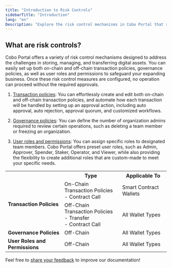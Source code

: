 ```yaml
---
title: "Introduction to Risk Controls"
sidebarTitle: "Introduction"
lang: "en"
Description: "Explore the risk control mechanisms in Cobo Portal that safeguard digital asset management and transactions."
---
```


## What are risk controls?

Cobo Portal offers a variety of risk control mechanisms designed to address the challenges in storing, managing, and transferring digital assets. You can easily set up both on-chain and off-chain transaction policies, governance policies, as well as user roles and permissions to safeguard your expanding business. Once these risk control measures are configured, no operation can proceed without the required approvals.

1. [Transaction policies](/en/portal/risk-controls/tx-policies-overview): You can effortlessly create and edit both on-chain and off-chain transaction policies, and automate how each transaction will be handled by setting up an approval action, including auto approval, auto rejection, approval quorum, and customized workflows.

2. [Governance policies](/en/portal/organization/governance-intro): You can define the number of organization admins required to review certain operations, such as deleting a team member or freezing an organization.

3. [User roles and permissions](/en/portal/organization/roles-and-permissions): You can assign specific roles to designated team members. Cobo Portal offers preset user roles, such as Admin, Approver, Spender, Staker, Operator, and Viewer, while also providing the flexibility to create additional roles that are custom-made to meet your specific needs.

<table class="six-columns">
  <tr>
    <th></th>
    <th>Type</th>
    <th>Applicable To</th>
  </tr>
  <tr>
    <td rowspan="2"><strong>Transaction Policies</strong></td>
    <td>On-Chain Transaction Policies<br/>- Contract Call</td>
    <td>Smart Contract Wallets</td>
  </tr>
  <tr>
    <td>Off-Chain Transaction Policies<br/>- Transfer<br/>- Contract Call</td>
    <td>All Wallet Types</td>
  </tr>
  <tr>
    <td><strong>Governance Policies</strong></td>
    <td>Off-Chain</td>
    <td>All Wallet Types</td>
  </tr>
  <tr>
    <td><strong>User Roles and Permissions</strong></td>
    <td>Off-Chain</td>
    <td>All Wallet Types</td>
  </tr>
</table>

<Tip>Feel free to [share your feedback](https://forms.zohopublic.com/cobo/form/DocumentFeedbackForm/formperma/QvLOhxJv1_JMsJ-1dleZ8Itb_7rzN-LtgvsDdxosoVI?referrername=manuals) to improve our documentation!</Tip>